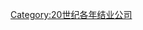 {{Companies dis-established in the year|194|2|1939|1950}}
[[Category:20世纪各年结业公司|Category:20世纪各年结业公司]]